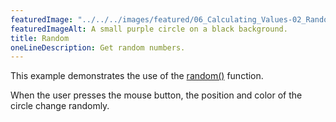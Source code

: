 ---
featuredImage: "../../../images/featured/06_Calculating_Values-02_Random-thumbnail.png"
featuredImageAlt: A small purple circle on a black background.
title: Random
oneLineDescription: Get random numbers.
---

This example demonstrates the use of the
<a href="/reference/p5/random/">random()</a>
function.

When the user presses the mouse button, the position and color
of the circle change randomly.